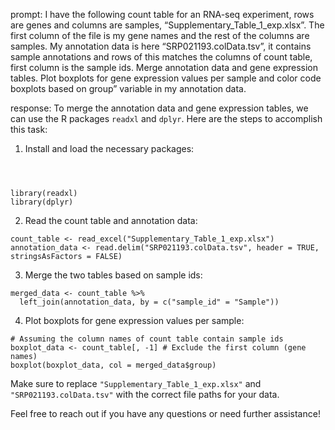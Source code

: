 prompt:
I have the following count table for an RNA-seq experiment, rows are genes and columns are samples, "Supplementary_Table_1_exp.xlsx". The first column of the file is my gene names and the rest of the columns are samples. My annotation data is here  "SRP021193.colData.tsv", it contains sample annotations and rows of this matches the columns of count table, first column is the sample ids. Merge annotation data and gene expression tables. Plot boxplots for gene expression values per sample and color code boxplots based on group" variable in my annotation data.

response:
To merge the annotation data and gene expression tables, we can use the R packages `readxl` and `dplyr`. Here are the steps to accomplish this task:

1. Install and load the necessary packages:
```



library(readxl)
library(dplyr)
```

2. Read the count table and annotation data:
```
count_table <- read_excel("Supplementary_Table_1_exp.xlsx")
annotation_data <- read.delim("SRP021193.colData.tsv", header = TRUE, stringsAsFactors = FALSE)
```

3. Merge the two tables based on sample ids:
```
merged_data <- count_table %>%
  left_join(annotation_data, by = c("sample_id" = "Sample"))
```

4. Plot boxplots for gene expression values per sample:
```
# Assuming the column names of count table contain sample ids
boxplot_data <- count_table[, -1] # Exclude the first column (gene names)
boxplot(boxplot_data, col = merged_data$group)
```

Make sure to replace `"Supplementary_Table_1_exp.xlsx"` and `"SRP021193.colData.tsv"` with the correct file paths for your data.

Feel free to reach out if you have any questions or need further assistance!
